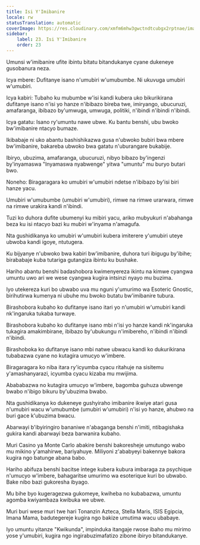 ```yaml
---
title: Isi Y'Imibanire
locale: rw
statusTranslation: automatic
coverImage: https://res.cloudinary.com/xmfm6mhw3gwctndtcubgx2rptnae/image/upload/v1740468922/small_cover_tratado_de_psicologia_revolucionaria_a4c0dca4e0.webp
sidebar:
    label: 23. Isi Y'Imibanire
    order: 23
---
```

Umunsi w'imibanire ufite ibintu bitatu bitandukanye cyane dukeneye gusobanura neza.

Icya mbere: Dufitanye isano n'umubiri w'umubumbe. Ni ukuvuga umubiri w'umubiri.

Icya kabiri: Tubaho ku mubumbe w'isi kandi kubera uko bikurikirana dufitanye isano n'isi yo hanze n'ibibazo bireba twe, imiryango, ubucuruzi, amafaranga, ibibazo by'umwuga, umwuga, politiki, n'ibindi n'ibindi n'ibindi.

Icya gatatu: Isano ry'umuntu nawe ubwe. Ku bantu benshi, ubu bwoko bw'imibanire ntacyo bumaze.

Ikibabaje ni uko abantu bashishikazwa gusa n'ubwoko bubiri bwa mbere bw'imibanire, bakareba ubwoko bwa gatatu n'uburangare bukabije.

Ibiryo, ubuzima, amafaranga, ubucuruzi, nibyo bibazo by'ingenzi by'inyamaswa "Inyamaswa nyabwenge" yitwa "umuntu" mu buryo butari bwo.

Noneho: Biragaragara ko umubiri w'umubiri ndetse n'ibibazo by'isi biri hanze yacu.

Umubiri w'umubumbe (umubiri w'umubiri), rimwe na rimwe urarwara, rimwe na rimwe urakira kandi n'ibindi.

Tuzi ko duhora dufite ubumenyi ku mibiri yacu, ariko mubyukuri n'abahanga beza ku isi ntacyo bazi ku mubiri w'inyama n'amagufa.

Nta gushidikanya ko umubiri w'umubiri kubera imiterere y'umubiri uteye ubwoba kandi igoye, ntutugera.

Ku bijyanye n'ubwoko bwa kabiri bw'imibanire, duhora turi ibigugu by'ibihe; birababaje kuba tutariga gutangiza ibintu ku bushake.

Hariho abantu benshi badashobora kwimenyereza ikintu na kimwe cyangwa umuntu uwo ari we wese cyangwa kugira intsinzi nyayo mu buzima.

Iyo utekereza kuri bo ubwabo uva mu nguni y'umurimo wa Esoteric Gnostic, birihutirwa kumenya ni ubuhe mu bwoko butatu bw'imibanire tubura.

Birashobora kubaho ko dufitanye isano itari yo n'umubiri w'umubiri kandi nk'ingaruka tukaba turwaye.

Birashobora kubaho ko dufitanye isano mbi n'isi yo hanze kandi nk'ingaruka tukagira amakimbirane, ibibazo by'ubukungu n'imibereho, n'ibindi n'ibindi n'ibindi.

Birashoboka ko dufitanye isano mbi natwe ubwacu kandi ko dukurikirana tubabazwa cyane no kutagira umucyo w'imbere.

Biragaragara ko niba itara ry'icyumba cyacu ritahuje na sisitemu y'amashanyarazi, icyumba cyacu kizaba mu mwijima.

Abababazwa no kutagira umucyo w'imbere, bagomba guhuza ubwenge bwabo n'ibigo bikuru by'ubuzima bwabo.

Nta gushidikanya ko dukeneye gushyiraho imibanire ikwiye atari gusa n'umubiri wacu w'umubumbe (umubiri w'umubiri) n'isi yo hanze, ahubwo na buri gace k'ubuzima bwacu.

Abarwayi b'ibyiringiro bananiwe n'abaganga benshi n'imiti, ntibagishaka gukira kandi abarwayi beza barwanira kubaho.

Muri Casino ya Monte Carlo abakire benshi bakoresheje umutungo wabo mu mikino y'amahirwe, bariyahuye. Miliyoni z'ababyeyi bakennye bakora kugira ngo batunge abana babo.

Hariho abifuza benshi bacitse intege kubera kubura imbaraga za psychique n'umucyo w'imbere, bahagaritse umurimo wa esoterique kuri bo ubwabo. Bake nibo bazi gukoresha ibyago.

Mu bihe byo kugeragezwa gukomeye, kwiheba no kubabazwa, umuntu agomba kwiyambaza kwibuka we ubwe.

Muri buri wese muri twe hari Tonanzin Azteca, Stella Maris, ISIS Egipcia, Imana Mama, badutegereje kugira ngo bakize umutima wacu ubabaye.

Iyo umuntu yitanze "Kwikunda", impinduka itangaje rwose ibaho mu mirimo yose y'umubiri, kugira ngo ingirabuzimafatizo zibone ibiryo bitandukanye.


